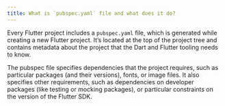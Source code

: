 ```yaml
---
title: What is `pubspec.yaml` file and what does it do?
---
```


Every Flutter project includes a `pubspec.yaml` file, which is generated while creating a new Flutter project. It’s located at the top of the project tree and contains metadata about the project that the Dart and Flutter tooling needs to know.

The pubspec file specifies dependencies that the project requires, such as particular packages (and their versions), fonts, or image files. It also specifies other requirements, such as dependencies on developer packages (like testing or mocking packages), or particular constraints on the version of the Flutter SDK.
